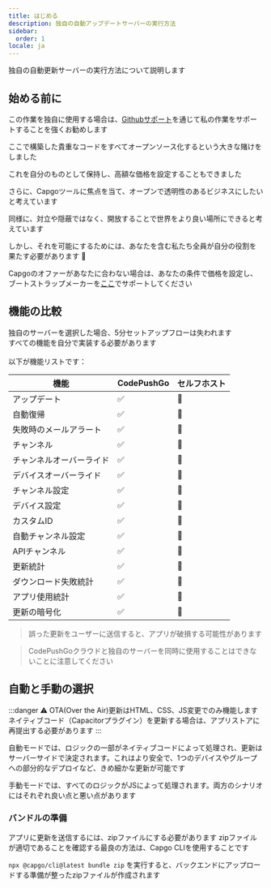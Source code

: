 ```yaml
---
title: はじめる
description: 独自の自動アップデートサーバーの実行方法
sidebar:
  order: 1
locale: ja
---
```



独自の自動更新サーバーの実行方法について説明します

## 始める前に

この作業を独自に使用する場合は、[Githubサポート](https://github.com/sponsors/riderx/)を通じて私の作業をサポートすることを強くお勧めします

ここで構築した貴重なコードをすべてオープンソース化するという大きな賭けをしました

これを自分のものとして保持し、高額な価格を設定することもできました

さらに、Capgoツールに焦点を当て、オープンで透明性のあるビジネスにしたいと考えています

同様に、対立や隠蔽ではなく、開放することで世界をより良い場所にできると考えています

しかし、それを可能にするためには、あなたを含む私たち全員が自分の役割を果たす必要があります 🥹

Capgoのオファーがあなたに合わない場合は、あなたの条件で価格を設定し、ブートストラップメーカーを[ここ](https://github.com/sponsors/riderx/)でサポートしてください

## 機能の比較

独自のサーバーを選択した場合、5分セットアップフローは失われます\
すべての機能を自分で実装する必要があります\
\
以下が機能リストです：

| 機能                     | CodePushGo | セルフホスト |
| ------------------------ | ----- | ------------ |
| アップデート             | ✅     | 🚧           |
| 自動復帰                 | ✅     | 🚧           |
| 失敗時のメールアラート   | ✅     | 🚧           |
| チャンネル               | ✅     | 🚧           |
| チャンネルオーバーライド | ✅     | 🚧           |
| デバイスオーバーライド   | ✅     | 🚧           |
| チャンネル設定           | ✅     | 🚧           |
| デバイス設定             | ✅     | 🚧           |
| カスタムID               | ✅     | 🚧           |
| 自動チャンネル設定       | ✅     | 🚧           |
| APIチャンネル            | ✅     | 🚧           |
| 更新統計                 | ✅     | 🚧           |
| ダウンロード失敗統計     | ✅     | 🚧           |
| アプリ使用統計           | ✅     | 🚧           |
| 更新の暗号化             | ✅     | 🚧           |

> 誤った更新をユーザーに送信すると、アプリが破損する可能性があります

> CodePushGoクラウドと独自のサーバーを同時に使用することはできないことに注意してください

## 自動と手動の選択

:::danger
⚠️ OTA(Over the Air)更新はHTML、CSS、JS変更でのみ機能します\
ネイティブコード（Capacitorプラグイン）を更新する場合は、アプリストアに再提出する必要があります
:::

自動モードでは、ロジックの一部がネイティブコードによって処理され、更新はサーバーサイドで決定されます。これはより安全で、1つのデバイスやグループへの部分的なデプロイなど、きめ細かな更新が可能です

手動モードでは、すべてのロジックがJSによって処理されます。両方のシナリオにはそれぞれ良い点と悪い点があります

### バンドルの準備

アプリに更新を送信するには、zipファイルにする必要があります
zipファイルが適切であることを確認する最良の方法は、Capgo CLIを使用することです

`npx @capgo/cli@latest bundle zip` を実行すると、バックエンドにアップロードする準備が整ったzipファイルが作成されます

<LinkCard
	title="自動更新"
	href="/docs/self-hosted/auto-update/"
/>

<LinkCard
	title="手動"
	href="/docs/self-hosted/manual/"
/>
